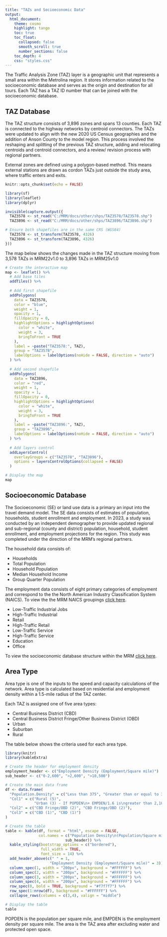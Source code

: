 ```yaml
---
title: "TAZs and Socioeconomic Data"
output:
  html_document:
    theme: cosmo
    highlight: tango
    toc: true
    toc_float:
      collapsed: false
      smooth_scroll: true
      number_sections: false
    toc_depth: 4
    css: "styles.css"
---
```


The Traffic Analysis Zone (TAZ) layer is a geographic unit that represents a small area within the Metrolina region. It stores information related to the socioeconomic database and serves as the origin and destination for all tours. Each TAZ has a TAZ ID number that can be joined with the socioeconomic database. 

## TAZ Database 

The TAZ structure consists of 3,896 zones and spans 13 counties. Each TAZ is connected to the highway networks by centroid connectors. The TAZs were updated to align with the new 2020 US Census geographies and the addition of Anson County to the model region. This process involved the reshaping and splitting of the previous TAZ structure, adding and relocating centroids and centroid connectors, and a review/ revision process with regional partners.  

External zones are defined using a polygon-based method. This means external stations are drawn as cordon TAZs just outside the study area, where traffic enters and exits. 


```r
knitr::opts_chunk$set(echo = FALSE)

library(sf)
library(leaflet)
library(dplyr)
```

```r
invisible(capture.output({
  TAZ3578 <- st_read("C:/MRM/docs/other/shps/TAZ3578/TAZ3578.shp")
  TAZ3896 <- st_read("C:/MRM/docs/other/shps/TAZ3896/TAZ3896.shp")

# Ensure both shapefiles are in the same CRS (WGS84)
  TAZ3578 <- st_transform(TAZ3578, 4326)
  TAZ3896 <- st_transform(TAZ3896, 4326)
}))
```

The map below shows the changes made in the TAZ structure moving from 3,578 TAZs in MRM22v1.0 to 3,896 TAZs in MRM25v1.0 

```r
# Create the interactive map
map <- leaflet() %>%
  # Add base tiles
  addTiles() %>%
  
  # Add first shapefile
  addPolygons(
    data = TAZ3578,
    color = "blue",
    weight = 1,
    opacity = 1,
    fillOpacity = 0,
    highlightOptions = highlightOptions(
      color = "white",
      weight = 3,
      bringToFront = TRUE
    ),
    label = ~paste("TAZ3578:", TAZ),
    group = "TAZ3578",
    labelOptions = labelOptions(noHide = FALSE, direction = "auto")
  ) %>%
  
  # Add second shapefile
  addPolygons(
    data = TAZ3896,
    color = "red",
    weight = 1,
    opacity = 1,
    fillOpacity = 0,
    highlightOptions = highlightOptions(
      color = "white",
      weight = 3,
      bringToFront = TRUE
    ),
    label = ~paste("TAZ3896:", TAZ),
    group = "TAZ3896",
    labelOptions = labelOptions(noHide = FALSE, direction = "auto")
  ) %>%
  
  # Add layers control
  addLayersControl(
    overlayGroups = c("TAZ3578", "TAZ3896"),
    options = layersControlOptions(collapsed = FALSE)
  )

# Display the map
map

```

## Socioeconomic Database 

The Socioeconomic (SE) or land use data is a primary an input into the travel demand model. The SE data consists of estimates of population, households, student enrollment and employment. In 2023, a study was conducted  by an independent demographer to provide updated  regional and sub-regional (county and district) population, household, student enrollment, and employment projections for the region. This study was completed under the  direction of the MRM's regional partners.  

The household data consists of: 

* Households 
* Total Population 
* Household Population 
* Median Household Income  
* Group Quarter Population 

The employment data consists of eight primary categories of employment and correspond to the the North American Industry Classification System (NAICS). To view the the MRM NAICS groupings [click here](other/pdfs/NAICS.pdf).

* Low-Traffic Industrial Jobs  
* High-Traffic Industrial 
* Retail 
* High-Traffic Retail 
* Low-Traffic Service 
* High-Traffic Service 
* Education 
* Office  

To view the socioeconomic database structure within the MRM [click here](other/pdfs/SE.pdf).

## Area Type
Area type is one of the inputs to the speed and capacity calculations of the network. Area type is calculated based on residential and employment density within a 1.5-mile radius of the TAZ center.  

Each TAZ is assigned one of five area types: 

* Central Business District (CBD)
* Central Business District Fringe/Other Business District (OBD)
* Urban
* Suburban
* Rural  

The table below shows the criteria used for each area type.  


```r
library(knitr)
library(kableExtra)

# Create the header for employment density
employment_header <- c("Employment Density (Employment/Square mile)")
sub_header <- c("0-2,600", ">2,600", ">10,500")

# Create the main data frame
df <- data.frame(
  "Population.Density" = c("Less than 375", "Greater than or equal to 375"),
  "Col1" = c("Rural (5)", 
             "Urban (3) - If POPDEN\n+ EMPDEN/1.6 is\ngreater than 2,100\n\nSuburban (4) - If\nPOPDEN +\nEMPDEN/1.6 is less\nthan or equal to 2,100"),
  "Col2" = c("CBD Fringe/OBD (2)", "CBD Fringe/OBD (2)"),
  "Col3" = c("CBD (1)", "CBD (1)")
)

# Create the table
table <- kable(df, format = "html", escape = FALSE,
               col.names = c("Population Density\n(Population/Square mile)", 
                           sub_header)) %>%
  kable_styling(bootstrap_options = c("bordered"),
                full_width = TRUE,
                font_size = 14) %>%
  add_header_above(c(" " = 1, 
                    "Employment Density (Employment/Square mile)" = 3)) %>%
  column_spec(1, width = "200px", background = "#FFFFFF") %>%
  column_spec(2, width = "200px", background = "#FFFFFF") %>%
  column_spec(3, width = "200px", background = "#FFFFFF") %>%
  column_spec(4, width = "200px", background = "#FFFFFF") %>%
  row_spec(0, bold = TRUE, background = "#f7f7f7") %>%
  row_spec(1:nrow(df), background = "#FFFFFF") %>%
  collapse_rows(columns = c(3,4), valign = "middle")

# Display the table
table

```

POPDEN is the population per square mile, and EMPDEN is the employment density per square mile. The area is the TAZ area after excluding water and protected open space. 